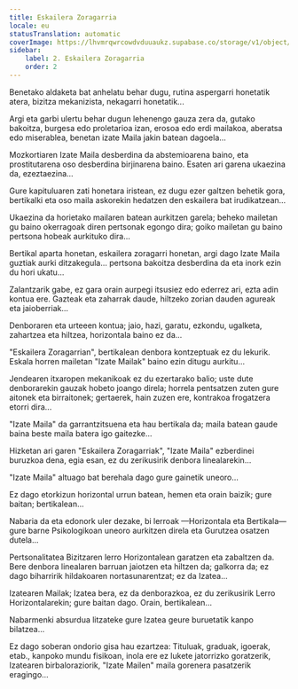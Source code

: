 ```yaml
---
title: Eskailera Zoragarria
locale: eu
statusTranslation: automatic
coverImage: https://lhvmrqwrcowdvduuaukz.supabase.co/storage/v1/object/public/strapi-uploads/small_cover-tratado-de-psicologia-revolucionaria.webp-5e15e1cec4e0ebebcde5d7fc7565d8fd.webp
sidebar:
    label: 2. Eskailera Zoragarria
    order: 2
---
```

Benetako aldaketa bat anhelatu behar dugu, rutina aspergarri honetatik atera, bizitza mekanizista, nekagarri honetatik...

Argi eta garbi ulertu behar dugun lehenengo gauza zera da, gutako bakoitza, burgesa edo proletarioa izan, erosoa edo erdi mailakoa, aberatsa edo miserablea, benetan izate Maila jakin batean dagoela...

Mozkortiaren Izate Maila desberdina da abstemioarena baino, eta prostitutarena oso desberdina birjinarena baino. Esaten ari garena ukaezina da, ezeztaezina...

Gure kapituluaren zati honetara iristean, ez dugu ezer galtzen behetik gora, bertikalki eta oso maila askorekin hedatzen den eskailera bat irudikatzean...

Ukaezina da horietako mailaren batean aurkitzen garela; beheko mailetan gu baino okerragoak diren pertsonak egongo dira; goiko mailetan gu baino pertsona hobeak aurkituko dira...

Bertikal aparta honetan, eskailera zoragarri honetan, argi dago Izate Maila guztiak aurki ditzakegula... pertsona bakoitza desberdina da eta inork ezin du hori ukatu...

Zalantzarik gabe, ez gara orain aurpegi itsusiez edo ederrez ari, ezta adin kontua ere. Gazteak eta zaharrak daude, hiltzeko zorian dauden agureak eta jaioberriak...

Denboraren eta urteeen kontua; jaio, hazi, garatu, ezkondu, ugalketa, zahartzea eta hiltzea, horizontala baino ez da...

"Eskailera Zoragarrian", bertikalean denbora kontzeptuak ez du lekurik. Eskala horren mailetan "Izate Mailak" baino ezin ditugu aurkitu...

Jendearen itxaropen mekanikoak ez du ezertarako balio; uste dute denborarekin gauzak hobeto joango direla; horrela pentsatzen zuten gure aitonek eta birraitonek; gertaerek, hain zuzen ere, kontrakoa frogatzera etorri dira...

"Izate Maila" da garrantzitsuena eta hau bertikala da; maila batean gaude baina beste maila batera igo gaitezke...

Hizketan ari garen "Eskailera Zoragarriak", "Izate Maila" ezberdinei buruzkoa dena, egia esan, ez du zerikusirik denbora linealarekin...

"Izate Maila" altuago bat berehala dago gure gainetik uneoro...

Ez dago etorkizun horizontal urrun batean, hemen eta orain baizik; gure baitan; bertikalean...

Nabaria da eta edonork uler dezake, bi lerroak —Horizontala eta Bertikala— gure barne Psikologikoan uneoro aurkitzen direla eta Gurutzea osatzen dutela...

Pertsonalitatea Bizitzaren lerro Horizontalean garatzen eta zabaltzen da. Bere denbora linealaren barruan jaiotzen eta hiltzen da; galkorra da; ez dago biharririk hildakoaren nortasunarentzat; ez da Izatea...

Izatearen Mailak; Izatea bera, ez da denborazkoa, ez du zerikusirik Lerro Horizontalarekin; gure baitan dago. Orain, bertikalean...

Nabarmenki absurdua litzateke gure Izatea geure buruetatik kanpo bilatzea...

Ez dago soberan ondorio gisa hau ezartzea: Tituluak, graduak, igoerak, etab., kanpoko mundu fisikoan, inola ere ez lukete jatorrizko goratzerik, Izatearen birbaloraziorik, "Izate Mailen" maila gorenera pasatzerik eragingo...

